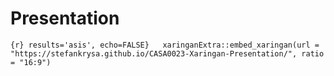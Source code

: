 # Presentation

```{r} results='asis', echo=FALSE}
  xaringanExtra::embed_xaringan(url = "https://stefankrysa.github.io/CASA0023-Xaringan-Presentation/", ratio = "16:9")
```
